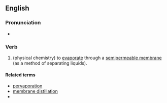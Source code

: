 ==English==

===Pronunciation===
* {{IPA|/pɜːvapəreɪt/}}

===Verb===
{{en-verb|pervaporat|ing}}

# (physical chemistry) to [[evaporate]] through a [[semipermeable membrane]] (as a method of separating liquids).

====Related terms====
* [[pervaporation]]
* [[membrane distillation]]
*